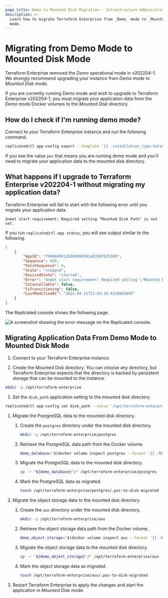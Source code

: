 ```yaml
---
page_title: Demo to Mounted Disk Migration - Infrastructure Administration - Terraform Enterprise
description: >-
  Learn how to migrate Terraform Enterprise from _Demo_ mode to _Mounted Disk_
  mode.
---
```


# Migrating from Demo Mode to Mounted Disk Mode

Terraform Enterprise removed the _Demo_ operational mode in v202204-1. We
strongly recommend upgrading your instance from _Demo_ mode to _Mounted Disk_
mode.

If you are currently running Demo mode and wish to upgrade to Terraform
Enterprise v202204-1, you must migrate your application data from the _Demo_
mode Docker volumes to the _Mounted Disk_ directory.

## How do I check if I'm running demo mode?

Connect to your Terraform Enterprise instance and run the following command.

```sh
replicatedctl app-config export --template '{{ .installation_type.Value }}'
```

If you see the value `poc` that means you are running demo mode and you'll need
to migrate your application data to the mounted disk directory.

## What happens if I upgrade to Terraform Enterprise v202204-1 without migrating my application data?

Terraform Enterprise will fail to start with the following error until you
migrate your application data.

```
Unmet start requirement: Required setting "Mounted Disk Path" is not set.
```

If you run `replicatedctl app status`, you will see output similar to the
following.

```json
[
    {
        "AppID": "f9486004126d40904381e029d76353d0",
        "Sequence": 609,
        "PatchSequence": 0,
        "State": "stopped",
        "DesiredState": "started",
        "Error": "Unmet start requirement: Required setting \"Mounted Disk Path\" is not set.",
        "IsCancellable": false,
        "IsTransitioning": false,
        "LastModifiedAt": "2022-04-11T21:02:18.613686589Z"
    }
]
```

The Replicated console shows the following page.

![A screenshot showing the error message on the Replicated console.](/img/docs/demo-to-disk.png)

## Migrating Application Data From Demo Mode to Mounted Disk Mode

1. Connect to your Terraform Enterprise instance.

1. Create the Mounted Disk directory. You can choose any directory, but
Terraform Enterprise expects that the directory is backed by persistent storage
that can be mounted to the instance.

  ```bash
  mkdir -p /opt/terraform-enterprise
  ```

1. Set the `disk_path` application setting to the mounted disk directory.

  ```bash
  replicatedctl app-config set disk_path --value '/opt/terraform-enterprise'
  ```

1. Migrate the PostgreSQL data to the mounted disk directory.

    1. Create the `postgres` directory under the mounted disk directory.

        ```bash
        mkdir -p /opt/terraform-enterprise/postgres
        ```

    1. Retrieve the PostgreSQL data path from the Docker volume.

        ```bash
        demo_database="$(docker volume inspect postgres --format '{{ .Mountpoint }}')"
        ```

    1. Migrate the PostgreSQL data to the mounted disk directory.

        ```bash
        cp -r "${demo_database}"/* /opt/terraform-enterprise/postgres
        ```

    1. Mark the PostgreSQL data as migrated.
        ```bash
        touch /opt/terraform-enterprise/postgres/.poc-to-disk-migrated
        ```

1. Migrate the object storage data to the mounted disk directory.

    1. Create the `aux` directory under the mounted disk directory.

        ```bash
        mkdir -p /opt/terraform-enterprise/aux
        ```

    1. Retrieve the object storage data path from the Docker volume.

        ```bash
        demo_object_storage="$(docker volume inspect aux --format '{{ .Mountpoint }}')"
        ```

    1. Migrate the object storage data to the mounted disk directory.

        ```bash
        cp -r "${demo_object_storage}"/* /opt/terraform-enterprise/aux
        ```

    1. Mark the object storage data as migrated.

        ```bash
        touch /opt/terraform-enterprise/aux/.poc-to-disk-migrated
        ```

1. Restart Terraform Enterprise to apply the changes and start the application
in _Mounted Disk_ mode.
